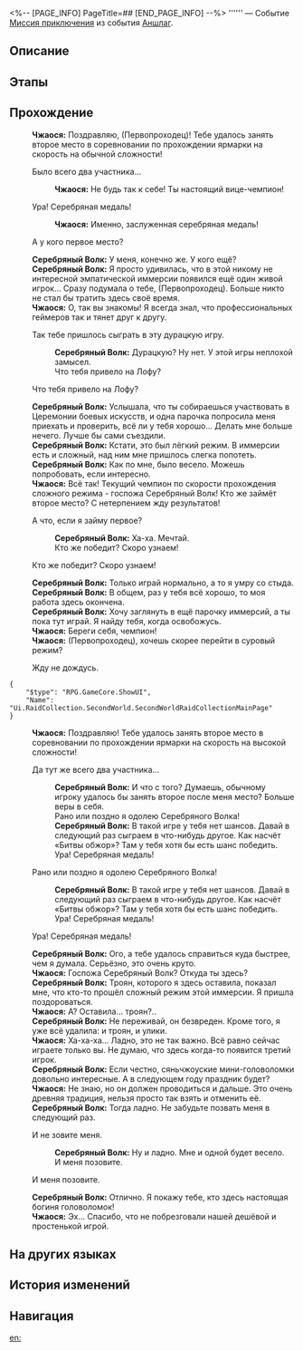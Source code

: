 <%-- [PAGE_INFO]
PageTitle=##
[END_PAGE_INFO] --%>
{{Дополнить|Диалоги.}}
{{Миссия Инфобокс
|id              = 8025202
|Название        = 
|Изображение     = Миссия .png
|Тип             = Миссия приключения
|Событие         = Аншлаг
|Глава           = 
|Условия         = Завершена [[Миссия приключения]] «[[Аншлаг]]»
|Персонажи       = Первопроходец; Серебряный Волк; Чжаося
|СтартЛокация    = [[Лофу Сяньчжоу]] — [[«Рассекатель небес»]]
|Мир             = Лофу Сяньчжоу
|Предыдущая      = Аншлаг
|Следующая       = 
|Награды         = 
}}
'''''' — Событие [[Миссия приключения]] из события [[Аншлаг]].

==Описание==
{{Описание|<!--официальное описание из Перекрёстка судеб-->}}

==Этапы==


==Прохождение==
{{Дополнить}}
:{{tx}}
:'''Чжаося:''' Поздравляю, (Первопроходец)! Тебе удалось занять второе место в соревновании по прохождении ярмарки на скорость на обычной сложности!
:{{Диалог|Стрелка}} Было всего два участника...
::'''Чжаося:''' Не будь так {{MC|ж=строга|м=строг}} к себе! Ты настоящий вице-чемпион!
:{{Диалог|Стрелка}} Ура! Серебряная медаль!
::'''Чжаося:''' Именно, заслуженная серебряная медаль!
:{{tx}}
:{{Диалог|Стрелка}} А у кого первое место?
:'''Серебряный Волк:''' У меня, конечно же. У кого ещё?
:'''Серебряный Волк:''' Я просто удивилась, что в этой никому не интересной эмпатической иммерсии появился ещё один живой игрок... Сразу подумала о тебе, (Первопроходец). Больше никто не стал бы тратить здесь своё время.
:'''Чжаося:''' О, так вы знакомы! Я всегда знал, что профессиональных геймеров так и тянет друг к другу.
:{{Диалог|Стрелка}} Так тебе пришлось сыграть в эту дурацкую игру.
::'''Серебряный Волк:''' Дурацкую? Ну нет. У этой игры неплохой замысел.
::Что тебя привело на Лофу?
:{{Диалог|Стрелка}} Что тебя привело на Лофу?
:'''Серебряный Волк:''' Услышала, что ты собираешься участвовать в Церемонии боевых искусств, и одна парочка попросила меня приехать и проверить, всё ли у тебя хорошо... Делать мне больше нечего. Лучше бы сами съездили.
:'''Серебряный Волк:''' Кстати, это был лёгкий режим. В иммерсии есть и сложный, над ним мне пришлось слегка попотеть.
:'''Серебряный Волк:''' Как по мне, было весело. Можешь попробовать, если интересно.
:'''Чжаося:''' Всё так! Текущий чемпион по скорости прохождения сложного режима - госпожа Серебряный Волк! Кто же займёт второе место? С нетерпением жду результатов!
:{{Диалог|Стрелка}} А что, если я займу первое?
::'''Серебряный Волк:''' Ха-ха. Мечтай.
::Кто же победит? Скоро узнаем!
:{{Диалог|Стрелка}} Кто же победит? Скоро узнаем!
:'''Серебряный Волк:''' Только играй нормально, а то я умру со стыда.
:'''Серебряный Волк:''' В общем, раз у тебя всё хорошо, то моя работа здесь окончена.
:'''Серебряный Волк:''' Хочу заглянуть в ещё парочку иммерсий, а ты пока тут играй. Я найду тебя, когда освобожусь.
:'''Чжаося:''' Береги себя, чемпион!
:'''Чжаося:''' (Первопроходец), хочешь скорее перейти в суровый режим?
:{{Диалог|Стрелка}} Жду не дождусь.
<pre>{
	"$type": "RPG.GameCore.ShowUI",
	"Name": "Ui.RaidCollection.SecondWorld.SecondWorldRaidCollectionMainPage"
}</pre>
:{{tx}}
:'''Чжаося:''' Поздравляю! Тебе удалось занять второе место в соревновании по прохождении ярмарки на скорость на высокой сложности!
:{{Диалог|Стрелка}} Да тут же всего два участника...
::'''Серебряный Волк:''' И что с того? Думаешь, обычному игроку удалось бы занять второе после меня место? Больше веры в себя.
::Рано или поздно я одолею Серебряного Волка!
::'''Серебряный Волк:''' В такой игре у тебя нет шансов. Давай в следующий раз сыграем в что-нибудь другое. Как насчёт «Битвы обжор»? Там у тебя хотя бы есть шанс победить.
::Ура! Серебряная медаль!
:{{Диалог|Стрелка}} Рано или поздно я одолею Серебряного Волка!
::'''Серебряный Волк:''' В такой игре у тебя нет шансов. Давай в следующий раз сыграем в что-нибудь другое. Как насчёт «Битвы обжор»? Там у тебя хотя бы есть шанс победить.
::Ура! Серебряная медаль!
:{{Диалог|Стрелка}} Ура! Серебряная медаль!
:'''Серебряный Волк:''' Ого, а тебе удалось справиться куда быстрее, чем я думала. Серьёзно, это очень круто.
:'''Чжаося:''' Госпожа Серебряный Волк? Откуда ты здесь?
:'''Серебряный Волк:''' Троян, которого я здесь оставила, показал мне, что кто-то прошёл сложный режим этой иммерсии. Я пришла поздороваться.
:'''Чжаося:''' А? Оставила... троян?..
:'''Серебряный Волк:''' Не переживай, он безвреден. Кроме того, я уже всё удалила: и троян, и улики.
:'''Чжаося:''' Ха-ха-ха... Ладно, это не так важно. Всё равно сейчас играете только вы. Не думаю, что здесь когда-то появится третий игрок.
:'''Серебряный Волк:''' Если честно, сяньчжоуские мини-головоломки довольно интересные. А в следующем году праздник будет?
:'''Чжаося:''' Не знаю, но он должен проводиться и дальше. Это очень древняя традиция, нельзя просто так взять и отменить её.
:'''Серебряный Волк:''' Тогда ладно. Не забудьте позвать меня в следующий раз.
:{{Диалог|Стрелка}} И не зовите меня.
::'''Серебряный Волк:''' Ну и ладно. Мне и одной будет весело.
::И меня позовите.
:{{Диалог|Стрелка}} И меня позовите.
:'''Серебряный Волк:''' Отлично. Я покажу тебе, кто здесь настоящая богиня головоломок!
:'''Чжаося:''' Эх... Спасибо, что не побрезговали нашей дешёвой и простенькой игрой.
:{{tx}}
{{Диалог Конец}}

==На других языках==
{{На других языках
|en   = 
|zhs  = 
|zht  = 
|ja   = 
|ko   = 
|es   = 
|fr   = 
|ru   = 
|th   = 
|vi   = 
|de   = 
|id   = 
|pt   = 
}}

==История изменений==
{{История изменений|3.5}}

==Навигация==
{{Миссия приключения Навбокс|Глава }}

[[en:]]
